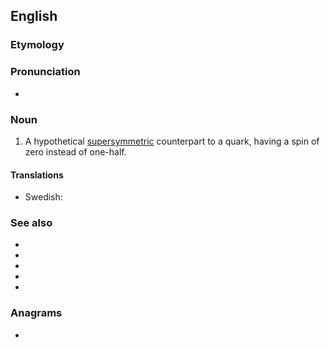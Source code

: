 ==English==

===Etymology===
{{prefix|s|quark|lang=en}}

===Pronunciation===
* {{IPA|/skwɑːk/|lang=en}}

===Noun===
{{en-noun}}

# {{lb|en|particle}} A hypothetical [[supersymmetric]] counterpart to a quark, having a spin of zero instead of one-half.

====Translations====
{{trans-top|hypothetical particle}}
* Swedish: {{t|sv|skvark|c}}
{{trans-mid}}
{{trans-bottom}}

===See also===
* {{l|en|down squark}}
* {{l|en|up squark}}
* {{l|en|strange squark}}
* {{l|en|bottom squark}}
* {{l|en|top squark}}

===Anagrams===
* {{l|en|quarks}}